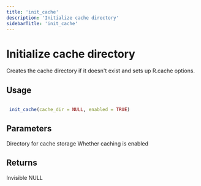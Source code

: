 ```yaml
---
title: 'init_cache'
description: 'Initialize cache directory'
sidebarTitle: 'init_cache'
---
```


# Initialize cache directory


 Creates the cache directory if it doesn't exist and sets up
 R.cache options.


## Usage

```r

 init_cache(cache_dir = NULL, enabled = TRUE)

```

## Parameters

<ParamField body="cache_dir" type="any">
  Directory for cache storage
</ParamField>
<ParamField body="enabled" type="any">
  Whether caching is enabled
</ParamField>

## Returns


 Invisible NULL
